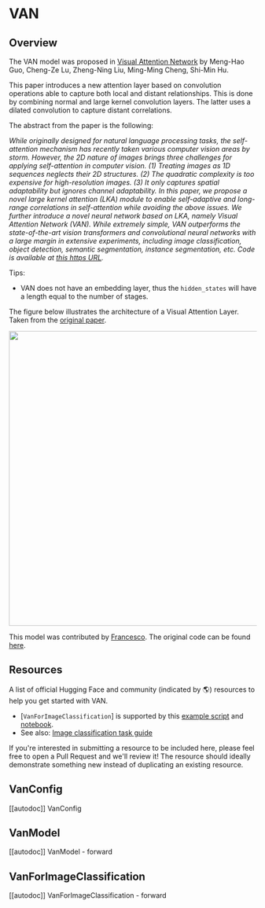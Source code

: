 <!--Copyright 2022 The HuggingFace Team. All rights reserved.

Licensed under the Apache License, Version 2.0 (the "License"); you may not use this file except in compliance with
the License. You may obtain a copy of the License at

http://www.apache.org/licenses/LICENSE-2.0

Unless required by applicable law or agreed to in writing, software distributed under the License is distributed on
an "AS IS" BASIS, WITHOUT WARRANTIES OR CONDITIONS OF ANY KIND, either express or implied. See the License for the
specific language governing permissions and limitations under the License.
-->

# VAN

## Overview

The VAN model was proposed in [Visual Attention Network](https://arxiv.org/abs/2202.09741) by Meng-Hao Guo, Cheng-Ze Lu, Zheng-Ning Liu, Ming-Ming Cheng, Shi-Min Hu.

This paper introduces a new attention layer based on convolution operations able to capture both local and distant relationships. This is done by combining normal and large kernel convolution layers. The latter uses a dilated convolution to capture distant correlations.

The abstract from the paper is the following:

*While originally designed for natural language processing tasks, the self-attention mechanism has recently taken various computer vision areas by storm. However, the 2D nature of images brings three challenges for applying self-attention in computer vision. (1) Treating images as 1D sequences neglects their 2D structures. (2) The quadratic complexity is too expensive for high-resolution images. (3) It only captures spatial adaptability but ignores channel adaptability. In this paper, we propose a novel large kernel attention (LKA) module to enable self-adaptive and long-range correlations in self-attention while avoiding the above issues. We further introduce a novel neural network based on LKA, namely Visual Attention Network (VAN). While extremely simple, VAN outperforms the state-of-the-art vision transformers and convolutional neural networks with a large margin in extensive experiments, including image classification, object detection, semantic segmentation, instance segmentation, etc. Code is available at [this https URL](https://github.com/Visual-Attention-Network/VAN-Classification).*

Tips:

- VAN does not have an embedding layer, thus the `hidden_states` will have a length equal to the number of stages.

The figure below illustrates the architecture of a Visual Attention Layer. Taken from the [original paper](https://arxiv.org/abs/2202.09741).

<img width="600" src="https://huggingface.co/datasets/huggingface/documentation-images/resolve/main/van_architecture.png"/>

This model was contributed by [Francesco](https://huggingface.co/Francesco). The original code can be found [here](https://github.com/Visual-Attention-Network/VAN-Classification).

## Resources

A list of official Hugging Face and community (indicated by 🌎) resources to help you get started with VAN.

<PipelineTag pipeline="image-classification"/>

- [`VanForImageClassification`] is supported by this [example script](https://github.com/huggingface/transformers/tree/main/examples/pytorch/image-classification) and [notebook](https://colab.research.google.com/github/huggingface/notebooks/blob/main/examples/image_classification.ipynb).
- See also: [Image classification task guide](../tasks/image_classification)

If you're interested in submitting a resource to be included here, please feel free to open a Pull Request and we'll review it! The resource should ideally demonstrate something new instead of duplicating an existing resource.

## VanConfig

[[autodoc]] VanConfig


## VanModel

[[autodoc]] VanModel
    - forward


## VanForImageClassification

[[autodoc]] VanForImageClassification
    - forward

